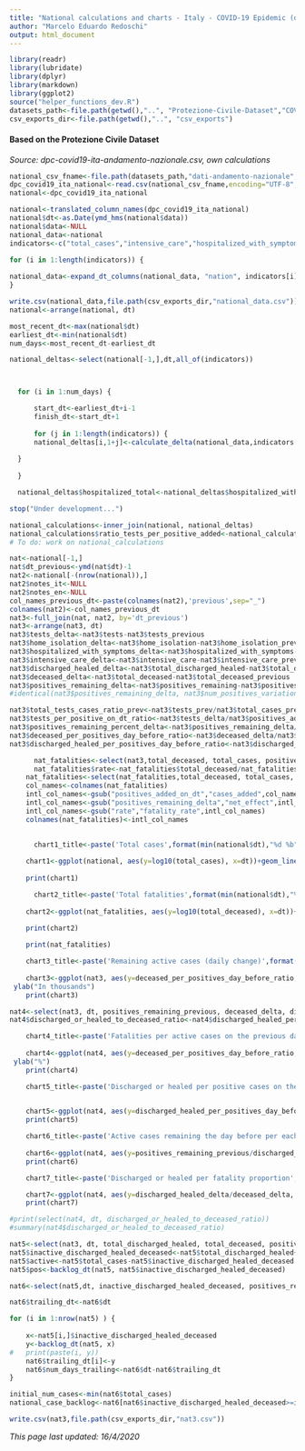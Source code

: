 ```yaml
---
title: "National calculations and charts - Italy - COVID-19 Epidemic (development version - draft)"
author: "Marcelo Eduardo Redoschi"
output: html_document
---
```


```r
library(readr)
library(lubridate)
library(dplyr)
library(markdown)
library(ggplot2)
source("helper_functions_dev.R")
datasets_path<-file.path(getwd(),"..", "Protezione-Civile-Dataset","COVID-19") 
csv_exports_dir<-file.path(getwd(),"..", "csv_exports") 
```

#### Based on the Protezione Civile Dataset
*Source: dpc-covid19-ita-andamento-nazionale.csv, own calculations*

```r
national_csv_fname<-file.path(datasets_path,"dati-andamento-nazionale","dpc-covid19-ita-andamento-nazionale.csv")
dpc_covid19_ita_national<-read.csv(national_csv_fname,encoding="UTF-8", na.strings="undefined") 
national<-dpc_covid19_ita_national
```

```r
national<-translated_column_names(dpc_covid19_ita_national)
national$dt<-as.Date(ymd_hms(national$data))
national$data<-NULL 
national_data<-national
indicators<-c("total_cases","intensive_care","hospitalized_with_symptoms","home_isolation","total_discharged_healed","total_deceased","tests","positives_remaining")

for (i in 1:length(indicators)) { 
  
national_data<-expand_dt_columns(national_data, "nation", indicators[i])
}  

write.csv(national_data,file.path(csv_exports_dir,"national_data.csv"))
national<-arrange(national, dt)
```

```r

most_recent_dt<-max(national$dt)
earliest_dt<-min(national$dt)
num_days<-most_recent_dt-earliest_dt

national_deltas<-select(national[-1,],dt,all_of(indicators))



  for (i in 1:num_days) {

      start_dt<-earliest_dt+i-1 
      finish_dt<-start_dt+1 
      
      for (j in 1:length(indicators)) { 
      national_deltas[i,1+j]<-calculate_delta(national_data,indicators[j],start_dt,finish_dt) 
  
  }
    
  }

  national_deltas$hospitalized_total<-national_deltas$hospitalized_with_symptoms+national_deltas$intensive_care

stop("Under development...")

```

```r
national_calculations<-inner_join(national, national_deltas)
national_calculations$ratio_tests_per_positive_added<-national_calculations$tests_delta/national_calculations$positives_added
# To do: work on national_calculations 
```

```r
nat<-national[-1,]
nat$dt_previous<-ymd(nat$dt)-1
nat2<-national[-(nrow(national)),]
nat2$notes_it<-NULL 
nat2$notes_en<-NULL 
col_names_previous_dt<-paste(colnames(nat2),'previous',sep="_")
colnames(nat2)<-col_names_previous_dt
nat3<-full_join(nat, nat2, by='dt_previous')
nat3<-arrange(nat3, dt)
nat3$tests_delta<-nat3$tests-nat3$tests_previous
nat3$home_isolation_delta<-nat3$home_isolation-nat3$home_isolation_previous
nat3$hospitalized_with_symptoms_delta<-nat3$hospitalized_with_symptoms-nat3$hospitalized_with_symptoms_previous
nat3$intensive_care_delta<-nat3$intensive_care-nat3$intensive_care_previous
nat3$discharged_healed_delta<-nat3$total_discharged_healed-nat3$total_discharged_healed_previous
nat3$deceased_delta<-nat3$total_deceased-nat3$total_deceased_previous
nat3$positives_remaining_delta<-nat3$positives_remaining-nat3$positives_remaining_previous
#identical(nat3$positives_remaining_delta, nat3$num_positives_variation)
```
```r
nat3$total_tests_cases_ratio_prev<-nat3$tests_prev/nat3$total_cases_previous
nat3$tests_per_positive_on_dt_ratio<-nat3$tests_delta/nat3$positives_added_on_dt
nat3$positives_remaining_percent_delta<-nat3$positives_remaining_delta/nat3$positives_remaining_previous*100
nat3$deceased_per_positives_day_before_ratio<-nat3$deceased_delta/nat3$positives_remaining_previous*100
nat3$discharged_healed_per_positives_day_before_ratio<-nat3$discharged_healed_delta/nat3$positives_remaining_previous*100
```

```r
      nat_fatalities<-select(nat3,total_deceased, total_cases, positives_added_on_dt, dt, positives_remaining_delta)
      nat_fatalities$rate<-nat_fatalities$total_deceased/nat_fatalities$total_cases*100
    nat_fatalities<-select(nat_fatalities,total_deceased, total_cases, rate, dt, positives_added_on_dt, positives_remaining_delta)
    col_names<-colnames(nat_fatalities)
    intl_col_names<-gsub("positives_added_on_dt","cases_added",col_names)
    intl_col_names<-gsub("positives_remaining_delta","net_effect",intl_col_names)
    intl_col_names<-gsub("rate","fatality_rate",intl_col_names)
    colnames(nat_fatalities)<-intl_col_names
    
```

```r
      chart1_title<-paste('Total cases',format(min(national$dt),"%d %b"),"-",format(max(national$dt),"%d %b %Y"))
    
    chart1<-ggplot(national, aes(y=log10(total_cases), x=dt))+geom_line(color="#40B35A", linetype=2)+ggtitle(chart1_title)+ylab("Logarithmic scale")+xlab("Date")
    
    print(chart1)
```
```r
      chart2_title<-paste('Total fatalities',format(min(national$dt),"%d %b"),"-",format(max(national$dt),"%d %b %Y"))
    
    chart2<-ggplot(nat_fatalities, aes(y=log10(total_deceased), x=dt))+geom_line(color="#98234a")+ggtitle(chart2_title)+ylab("Logarithmic scale")+xlab("Date")
    
    print(chart2)

    print(nat_fatalities)

```
```r


    chart3_title<-paste('Remaining active cases (daily change)',format(min(national$dt),"%d %b"),"-",format(max(national$dt),"%d %b %Y"))
    
    chart3<-ggplot(nat3, aes(y=deceased_per_positives_day_before_ratio, x=dt))+geom_path(color="orange")+ggtitle(chart3_title)+xlab("Date")+
 ylab("In thousands")
    print(chart3)

```

```r
nat4<-select(nat3, dt, positives_remaining_previous, deceased_delta, discharged_healed_delta, deceased_per_positives_day_before_ratio, discharged_healed_per_positives_day_before_ratio)
nat4$discharged_or_healed_to_deceased_ratio<-nat4$discharged_healed_per_positives_day_before_ratio/nat4$deceased_per_positives_day_before_ratio
```

```r

    chart4_title<-paste('Fatalities per active cases on the previous day',format(min(national$dt)+1,"%d %b"),"-",format(max(national$dt),"%d %b %Y"))
    
    chart4<-ggplot(nat4, aes(y=deceased_per_positives_day_before_ratio, x=dt))+geom_line(color="red",linetype=2)+ggtitle(chart4_title)+xlab(paste(format(min(nat$dt),"%d %b"),"-",format(max(nat$dt),"%d %b %Y")))+
 ylab("%")
    print(chart4)

```

```r
    
    chart5_title<-paste('Discharged or healed per positive cases on the previous day',format(min(national$dt)+1,"%d %b"),"-",format(max(national$dt),"%d %b"))
    

    chart5<-ggplot(nat4, aes(y=discharged_healed_per_positives_day_before_ratio, x=dt))+geom_line(color="green")+ggtitle(chart5_title)+xlab("Date")+ylab("Proportion")
    print(chart5)
```


```r

    chart6_title<-paste('Active cases remaining the day before per each healed or discharged')
    
    chart6<-ggplot(nat4, aes(y=positives_remaining_previous/discharged_healed_delta, x=dt))+geom_line(color="purple",linetype=5)+ggtitle(chart6_title)+xlab(paste(format(min(national$dt)+1,"%d %b"),"-",format(max(national$dt),"%d %b %Y")))+ylab("Proportion (smaller numbers are better)")
    print(chart6)
```


```r
    
    chart7_title<-paste('Discharged or healed per fatality proportion',format(min(national$dt),"%d %b"),"-",format(max(national$dt),"%d %b %Y"))

    chart7<-ggplot(nat4, aes(y=discharged_healed_delta/deceased_delta, x=dt))+geom_line(color="#7D2860")+ggtitle(chart7_title)+xlab("Date")+ylab("Higher figures are better")
    print(chart7)
```



```r
#print(select(nat4, dt, discharged_or_healed_to_deceased_ratio))
#summary(nat4$discharged_or_healed_to_deceased_ratio)
```


```r
nat5<-select(nat3, dt, total_discharged_healed, total_deceased, positives_remaining, total_cases)
nat5$inactive_discharged_healed_deceased<-nat5$total_discharged_healed+nat5$total_deceased
nat5$active<-nat5$total_cases-nat5$inactive_discharged_healed_deceased
nat5$pos<-backlog_dt(nat5, nat5$inactive_discharged_healed_deceased)

nat6<-select(nat5,dt, inactive_discharged_healed_deceased, positives_remaining, total_cases)

nat6$trailing_dt<-nat6$dt 

for (i in 1:nrow(nat5) ) { 
	
	x<-nat5[i,]$inactive_discharged_healed_deceased
	y<-backlog_dt(nat5, x) 
#	print(paste(i, y))
	nat6$trailing_dt[i]<-y
	nat6$num_days_trailing<-nat6$dt-nat6$trailing_dt
}
```

```r
initial_num_cases<-min(nat6$total_cases)
national_case_backlog<-nat6[nat6$inactive_discharged_healed_deceased>=initial_num_cases,]
```

```r
write.csv(nat3,file.path(csv_exports_dir,"nat3.csv"))
```
*This page last updated: 16/4/2020*

